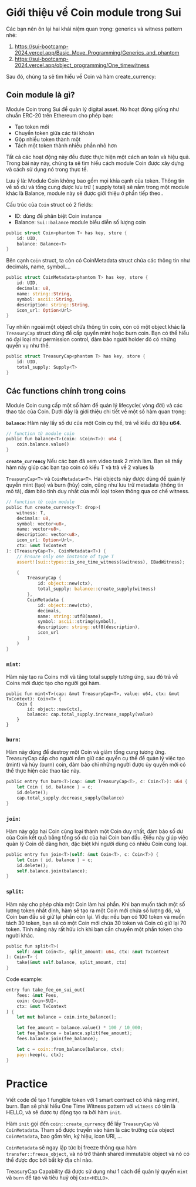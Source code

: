 # Giới thiệu về Coin module trong Sui 

Các bạn nên ôn lại hai khái niệm quan trọng: generics và witness pattern nhé: 
1. https://sui-bootcamp-2024.vercel.app/Basic_Move_Programming/Generics_and_phantom
2. https://sui-bootcamp-2024.vercel.app/object_programming/One_timewitness

Sau đó, chúng ta sẽ tìm hiểu về Coin và hàm create_currency:

##  Coin module là gì?

Module Coin trong Sui để quản lý digital asset. Nó hoạt động giống như chuẩn ERC-20 trên Ethereum cho phép bạn:

- Tạo token mới
- Chuyển token giữa các tài khoản
- Gộp nhiều token thành một
- Tách một token thành nhiều phần nhỏ hơn

Tất cả các hoạt động này đều được thực hiện một cách an toàn và hiệu quả. Trong bài này này, chúng ta sẽ tìm hiểu cách module Coin được xây dựng và cách sử dụng nó trong thực tế.

Lưu ý là: Module Coin không bao gồm mọi khía cạnh của token. Thông tin về số dư và tổng cung được lưu trữ ( supply total) sẽ nằm  trong một module khác là Balance, module này sẽ được giới thiệu ở phần tiếp theo..

Cấu trúc của `Coin` struct có 2 fields: 

- ID: dùng để phân biệt Coin instance
- Balance: `Sui::balance` module biểu diễn số lượng coin

```rust
public struct Coin<phantom T> has key, store {
    id: UID,
    balance: Balance<T>
}
```

Bên cạnh `Coin` struct, ta còn có CoinMetadata struct chứa các thông tin như decimals, name, symbol…. 

```rust
public struct CoinMetadata<phantom T> has key, store {
    id: UID,
    decimals: u8,
    name: string::String,
    symbol: ascii::String,
    description: string::String,
    icon_url: Option<Url>
}

```

Tuy nhiên ngoài một object chứa thông tin coin, còn có một object khác là `TreasuryCap` struct dùng để cấp quyền mint hoặc burn coin. Bạn có thể hiểu nó đại loại như permission control, đảm bảo người holder đó có những quyền vụ như thế. 

```rust
public struct TreasuryCap<phantom T> has key, store {
    id: UID,
    total_supply: Supply<T>
}
```

## Các functions chính trong coins 

Module Coin cung cấp một số hàm để quản lý lifecycle( vòng đời) và các thao tác của Coin. Dưới đây là giới thiệu chi tiết về một số hàm quan trọng:

**`balance`**: Hàm này lấy số dư của một Coin cụ thể, trả về kiểu dữ liệu **u64**.

```rust 
// function từ module coin 
public fun balance<T>(coin: &Coin<T>): u64 {
    coin.balance.value()
}
```

**`create_currency`** Nếu các bạn đã xem video task 2 mình làm. Bạn sẽ thấy hàm này giúp các bạn tạo coin có kiểu T và trả về 2 values là 

`TreasuryCap<T>` và `CoinMetadata<T>`.  Hai objects này được dùng để quản lý quyền mint (tạo) và burn (hủy) coin, cũng như lưu trữ metadata (thông tin mô tả), đảm bảo tính duy nhất của mỗi loại token thông qua cơ chế witness.

```rust
// function từ coin module 
public fun create_currency<T: drop>(
    witness: T,
    decimals: u8,
    symbol: vector<u8>,
    name: vector<u8>,
    description: vector<u8>,
    icon_url: Option<Url>,
    ctx: &mut TxContext
): (TreasuryCap<T>, CoinMetadata<T>) {
    // Ensure only one instance of type T
    assert!(sui::types::is_one_time_witness(&witness), EBadWitness);

    (
        TreasuryCap {
            id: object::new(ctx),
            total_supply: balance::create_supply(witness)
        },
        CoinMetadata {
            id: object::new(ctx),
            decimals,
            name: string::utf8(name),
            symbol: ascii::string(symbol),
            description: string::utf8(description),
            icon_url
        }
    )
}
```

### `mint`: 
Hàm này tạo ra Coins mới và tăng total supply tương ứng, sau đó trả về Coins mới được tạo cho người gọi hàm.

```
public fun mint<T>(cap: &mut TreasuryCap<T>, value: u64, ctx: &mut TxContext): Coin<T> {
    Coin {
        id: object::new(ctx),
        balance: cap.total_supply.increase_supply(value)
    }
}
```

### `burn`: 
Hàm này dùng để destroy một Coin và giảm tổng cung tương ứng. TreasuryCap cấp cho người nắm giữ các quyền cụ thể để quản lý việc tạo (mint) và hủy (burn) coin, đảm bảo chỉ những người được ủy quyền mới có thể thực hiện các thao tác này.

```rust
public entry fun burn<T>(cap: &mut TreasuryCap<T>, c: Coin<T>): u64 {
    let Coin { id, balance } = c;
    id.delete();
    cap.total_supply.decrease_supply(balance)
}
```

### **`join`**:
 Hàm này gộp hai Coin cùng loại thành một Coin duy nhất, đảm bảo số dư của Coin kết quả bằng tổng số dư của hai Coin ban đầu. Điều này giúp việc quản lý Coin dễ dàng hơn, đặc biệt khi người dùng có nhiều Coin cùng loại.

```rust
public entry fun join<T>(self: &mut Coin<T>, c: Coin<T>) {
    let Coin { id, balance } = c;
    id.delete();
    self.balance.join(balance);
}
```

### `split`: 

Hàm này cho phép chia một Coin làm hai phần. Khi bạn muốn tách một số lượng token nhất định, hàm sẽ tạo ra một Coin mới chứa số lượng đó, và Coin ban đầu sẽ giữ lại phần còn lại. Ví dụ: nếu bạn có 100 token và muốn tách 30 token, bạn sẽ có một Coin mới chứa 30 token và Coin cũ giữ lại 70 token. Tính năng này rất hữu ích khi bạn cần chuyển một phần token cho người khác.

```rust
public fun split<T>(
    self: &mut Coin<T>, split_amount: u64, ctx: &mut TxContext
): Coin<T> {
    take(&mut self.balance, split_amount, ctx)
}
```

Code example: 

```rust
entry fun take_fee_on_sui_out(
    fees: &mut Fees,
    coin: Coin<SUI>,
    ctx: &mut TxContext
) {
    let mut balance = coin.into_balance();

    let fee_amount = balance.value() * 100 / 10_000;
    let fee_balance = balance.split(fee_amount);
    fees.balance.join(fee_balance);

    let c = coin::from_balance(balance, ctx);
    pay::keep(c, ctx);
}
```

# Practice

Viết code để tạo 1 fungible token với 1 smart contract  có khả năng mint, burn. Bạn sẽ phải hiểu One Time Witness pattern với `witness` có tên là HELLO, và sẽ được tự động tạo ra bởi hàm `init`.

Hàm `init` gọi đến `coin::create_currency` để lấy `TreasuryCap` và `CoinMetadata`. Tham số được truyền vào hàm là các trường của object `CoinMetadata`, bao gồm tên, ký hiệu, icon URl, ...

`CoinMetadata` sẽ ngay lập tức bị freeze thông qua hàm `transfer::freeze_object`, và nó trở thành shared immutable object và nó có thể được đọc bởi bất kỳ địa chỉ nào.

TreasuryCap Capability đã được sử dụng như 1 cách để quản lý quyền `mint` và `burn` để tạo và tiêu huỷ obj `Coin<HELLO>`.
